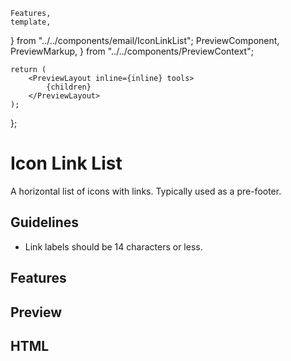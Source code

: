     Features,
    template,
} from "../../components/email/IconLinkList";
    PreviewComponent,
    PreviewMarkup,
} from "../../components/PreviewContext";

    return (
        <PreviewLayout inline={inline} tools>
            {children}
        </PreviewLayout>
    );
};

# Icon Link List

A horizontal list of icons with links. Typically used as a pre-footer.

## Guidelines

-   Link labels should be 14 characters or less.

<LinkButton
    href="https://litmus.com/checklist/emails/public/9f3623f"
    target="_blank"
    label="View in Litmus"
/>

## Features

<Features />

## Preview

<PreviewComponent label="iconLinkList" Component={IconLinkList} />

## HTML

<PreviewMarkup label="iconLinkList" template={template} />
